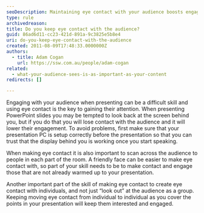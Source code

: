 ```yaml
---
seoDescription: Maintaining eye contact with your audience boosts engagement and attention during presentations, ensuring a successful outcome.
type: rule
archivedreason:
title: Do you keep eye contact with the audience?
guid: 86ad6d11-cc23-421d-891a-9c3825e5b8e4
uri: do-you-keep-eye-contact-with-the-audience
created: 2011-08-09T17:48:33.0000000Z
authors:
  - title: Adam Cogan
    url: https://ssw.com.au/people/adam-cogan
related:
  - what-your-audience-sees-is-as-important-as-your-content
redirects: []

---
```


Engaging with your audience when presenting can be a difficult skill and using eye contact is the key to gaining their attention. When presenting PowerPoint slides you may be tempted to look back at the screen behind you, but if you do that you will lose contact with the audience and it will lower their engagement.
To avoid problems, first make sure that your presentation PC is setup correctly before the presentation so that you can trust that the display behind you is working once you start speaking.

When making eye contact it is also important to scan across the audience to people in each part of the room. A friendly face can be easier to make eye contact with, so part of your skill needs to be to make contact and engage those that are not already warmed up to your presentation.

Another important part of the skill of making eye contact to create eye contact with individuals, and not just “look out” at the audience as a group. Keeping moving eye contact from individual to individual as you cover the points in your presentation will keep them interested and engaged.